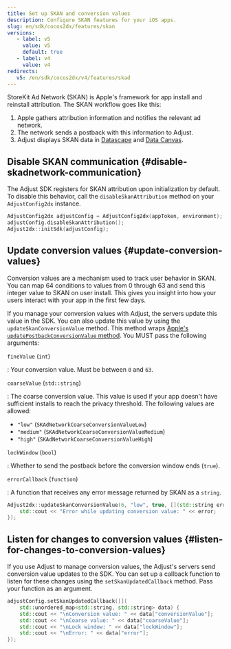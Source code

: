 ```yaml
---
title: Set up SKAN and conversion values
description: Configure SKAN features for your iOS apps.
slug: en/sdk/cocos2dx/features/skan
versions:
   - label: v5
     value: v5
     default: true
   - label: v4
     value: v4
redirects:
   v5: /en/sdk/cocos2dx/v4/features/skad
---
```


StoreKit Ad Network (SKAN) is Apple's framework for app install and reinstall attribution. The SKAN workflow goes like this:

1. Apple gathers attribution information and notifies the relevant ad network.
1. The network sends a postback with this information to Adjust.
1. Adjust displays SKAN data in [Datascape](https://help.adjust.com/en/suite/article/datascape) and [Data Canvas](https://help.adjust.com/en/classic/article/data-canvas-classic).

## Disable SKAN communication {#disable-skadnetwork-communication}

The Adjust SDK registers for SKAN attribution upon initialization by default. To disable this behavior, call the `disableSkanAttribution` method on your `AdjustConfig2dx` instance.

```cpp
AdjustConfig2dx adjustConfig = AdjustConfig2dx(appToken, environment);
adjustConfig.disableSkanAttribution();
Adjust2dx::initSdk(adjustConfig);
```

## Update conversion values {#update-conversion-values}

Conversion values are a mechanism used to track user behavior in SKAN. You can map 64 conditions to values from 0 through 63 and send this integer value to SKAN on user install. This gives you insight into how your users interact with your app in the first few days.

If you manage your conversion values with Adjust, the servers update this value in the SDK. You can also update this value by using the `updateSkanConversionValue` method. This method wraps [Apple's `updatePostbackConversionValue` method](https://developer.apple.com/documentation/storekit/skadnetwork/4097267-updatepostbackconversionvalue). You MUST pass the following arguments:

<DefList>

`fineValue` (`int`)

: Your conversion value. Must be between `0` and `63`.

`coarseValue` (`std::string`)

: The coarse conversion value. This value is used if your app doesn't have sufficient installs to reach the privacy threshold. The following values are allowed:

- `"low"` (`SKAdNetworkCoarseConversionValueLow`)
- `"medium"` (`SKAdNetworkCoarseConversionValueMedium`)
- `"high"` (`SKAdNetworkCoarseConversionValueHigh`)

`lockWindow` (`bool`)

: Whether to send the postback before the conversion window ends (`true`).

`errorCallback` (`function`)

: A function that receives any error message returned by SKAN as a `string`.

</DefList>

```cpp
Adjust2dx::updateSkanConversionValue(6, "low", true, [](std::string error) {
    std::cout << "Error while updating conversion value: " << error;
});
```

## Listen for changes to conversion values {#listen-for-changes-to-conversion-values}

If you use Adjust to manage conversion values, the Adjust's servers send conversion value updates to the SDK. You can set up a callback function to listen for these changes using the `setSkanUpdatedCallback` method. Pass your function as an argument.

```cpp
adjustConfig.setSkanUpdatedCallback([](
    std::unordered_map<std::string, std::string> data) {
    std::cout << "\nConversion value: " << data["conversionValue"];
    std::cout << "\nCoarse value: " << data["coarseValue"];
    std::cout << "\nLock window: " << data["lockWindow"];
    std::cout << "\nError: " << data["error"];
});
```
